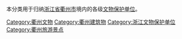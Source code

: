 本分类用于归纳[[浙江省|浙江省]][[衢州市|衢州市]]境内的各级[[文物保护单位|文物保护单位]]。

[[Category:衢州文物|Category:衢州文物]]
[[Category:衢州建筑物|Category:衢州建筑物]]
[[Category:浙江文物保护单位|Category:浙江文物保护单位]]
[[Category:衢州旅游景点|Category:衢州旅游景点]]
